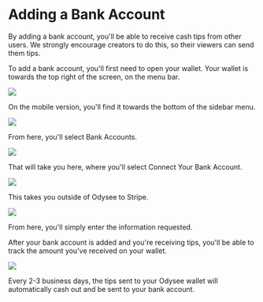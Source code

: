 # Adding a Bank Account

By adding a bank account, you'll be able to receive cash tips from other users. We strongly encourage creators to do this, so their viewers can send them tips.

To add a bank account, you'll first need to open your wallet. Your wallet is towards the top right of the screen, on the menu bar.

![](https://i.imgur.com/RUtD2EO.jpg)

On the mobile version, you'll find it towards the bottom of the sidebar menu.

![](https://i.imgur.com/7Vq2b1a.png)

From here, you'll select Bank Accounts.

![](https://i.imgur.com/ry6yR3r.png)

That will take you here, where you'll select Connect Your Bank Account.

![](https://i.imgur.com/vwYcdQo.png)

This takes you outside of Odysee to Stripe.

![](https://i.imgur.com/QoImXje.png)

From here, you'll simply enter the information requested.

After your bank account is added and you're receiving tips, you'll be able to track the amount you've received on your wallet.

![](https://i.imgur.com/w8dWp0K.png)

Every 2-3 business days, the tips sent to your Odysee wallet will automatically cash out and be sent to your bank account.